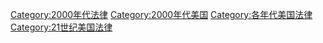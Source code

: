 [[Category:2000年代法律|Category:2000年代法律]]
[[Category:2000年代美国|Category:2000年代美国]]
[[Category:各年代美国法律|Category:各年代美国法律]]
[[Category:21世纪美国法律|Category:21世纪美国法律]]